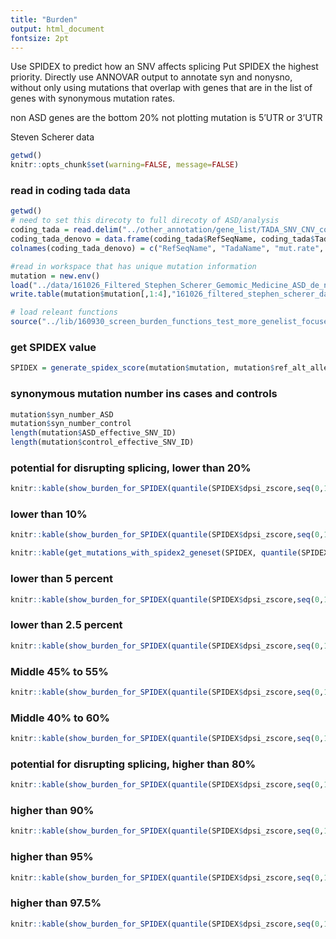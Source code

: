```yaml
---
title: "Burden"
output: html_document
fontsize: 2pt
---
```


Use SPIDEX to predict how an SNV affects splicing
Put SPIDEX the highest priority.
Directly use ANNOVAR output to annotate syn and nonysno, without only using mutations that overlap with genes that are in the list of genes with synonymous mutation rates. 

non ASD genes are the bottom 20%
not plotting mutation is 5'UTR or 3'UTR

Steven Scherer data
```r
getwd()
knitr::opts_chunk$set(warning=FALSE, message=FALSE)
```
### read in coding tada data

```r
getwd()
# need to set this direcoty to full direcoty of ASD/analysis
coding_tada = read.delim("../other_annotation/gene_list/TADA_SNV_CNV_combined_Feb7.txt", header = TRUE, sep = "\t", stringsAsFactors = FALSE)
coding_tada_denovo = data.frame(coding_tada$RefSeqName, coding_tada$TadaName, coding_tada$mut.rate, coding_tada$dn.LoF, coding_tada$dn.mis3, coding_tada$BF.SNV.dn, coding_tada$BF.combined, coding_tada$qvalue.combined)
colnames(coding_tada_denovo) = c("RefSeqName", "TadaName", "mut.rate", "dn.LoF", "dn.mis3", "BF.SNV.dn", "BF.combined", "qvalue.combined")

#read in workspace that has unique mutation information
mutation = new.env()
load("../data/161026_Filtered_Stephen_Scherer_Gemomic_Medicine_ASD_de_novo_SNVs_germline_with_NC_control_data_matrixtransformed_for_old_code.Rdata", envir = mutation)
write.table(mutation$mutation[,1:4],"161026_filtered_stephen_scherer_data.bed",col.names = FALSE, row.names = FALSE, sep = "\t", quote = FALSE)

# load releant functions
source("../lib/160930_screen_burden_functions_test_more_genelist_focused.R")

```


### get SPIDEX value ###
```r
SPIDEX = generate_spidex_score(mutation$mutation, mutation$ref_alt_allele)
```

### synonymous mutation number ins cases and controls
```r
mutation$syn_number_ASD
mutation$syn_number_control
length(mutation$ASD_effective_SNV_ID)
length(mutation$control_effective_SNV_ID)

```
### potential for disrupting splicing, lower than 20%
```r
knitr::kable(show_burden_for_SPIDEX(quantile(SPIDEX$dpsi_zscore,seq(0,1,0.1),na.rm = TRUE)[1],quantile(SPIDEX$dpsi_zscore,seq(0,1,0.1),na.rm = TRUE)[3],syn_ASD = mutation$syn_number_ASD, syn_control = mutation$syn_number_control))
```

### lower than 10%
```r
knitr::kable(show_burden_for_SPIDEX(quantile(SPIDEX$dpsi_zscore,seq(0,1,0.1),na.rm = TRUE)[1],quantile(SPIDEX$dpsi_zscore,seq(0,1,0.1),na.rm = TRUE)[2],syn_ASD = mutation$syn_number_ASD, syn_control = mutation$syn_number_control))
```

```r
knitr::kable(get_mutations_with_spidex2_geneset(SPIDEX, quantile(SPIDEX$dpsi_zscore,seq(0,1,0.1),na.rm = TRUE)[1],quantile(SPIDEX$dpsi_zscore,seq(0,1,0.1),na.rm = TRUE)[2], stringent_ASD),syn_ASD = mutation$syn_number_ASD, syn_control = mutation$syn_number_control)
```

### lower than 5 percent
```r
knitr::kable(show_burden_for_SPIDEX(quantile(SPIDEX$dpsi_zscore,seq(0,1,0.05),na.rm = TRUE)[1],quantile(SPIDEX$dpsi_zscore,seq(0,1,0.05),na.rm = TRUE)[2], syn_ASD = mutation$syn_number_ASD, syn_control = mutation$syn_number_control))
```

### lower than 2.5 percent
```r
knitr::kable(show_burden_for_SPIDEX(quantile(SPIDEX$dpsi_zscore,seq(0,1,0.025),na.rm = TRUE)[1],quantile(SPIDEX$dpsi_zscore,seq(0,1,0.025),na.rm = TRUE)[2], syn_ASD = mutation$syn_number_ASD, syn_control = mutation$syn_number_control))
```


### Middle 45% to 55%
```r
knitr::kable(show_burden_for_SPIDEX(quantile(SPIDEX$dpsi_zscore,seq(0,1,0.025),na.rm = TRUE)[19],quantile(SPIDEX$dpsi_zscore,seq(0,1,0.025),na.rm = TRUE)[23], syn_ASD = mutation$syn_number_ASD, syn_control = mutation$syn_number_control))
```

### Middle 40% to 60%
```r
knitr::kable(show_burden_for_SPIDEX(quantile(SPIDEX$dpsi_zscore,seq(0,1,0.025),na.rm = TRUE)[17],quantile(SPIDEX$dpsi_zscore,seq(0,1,0.025),na.rm = TRUE)[25], syn_ASD = mutation$syn_number_ASD, syn_control = mutation$syn_number_control))
```


### potential for disrupting splicing, higher than 80% 
```r
knitr::kable(show_burden_for_SPIDEX(quantile(SPIDEX$dpsi_zscore,seq(0,1,0.1),na.rm = TRUE)[9],quantile(SPIDEX$dpsi_zscore,seq(0,1,0.1),na.rm = TRUE)[11], syn_ASD = mutation$syn_number_ASD, syn_control = mutation$syn_number_control))
```

### higher than 90%
```r
knitr::kable(show_burden_for_SPIDEX(quantile(SPIDEX$dpsi_zscore,seq(0,1,0.1),na.rm = TRUE)[10],quantile(SPIDEX$dpsi_zscore,seq(0,1,0.1),na.rm = TRUE)[11], syn_ASD = mutation$syn_number_ASD, syn_control = mutation$syn_number_control))
```

### higher than 95%
```r
knitr::kable(show_burden_for_SPIDEX(quantile(SPIDEX$dpsi_zscore,seq(0,1,0.05),na.rm = TRUE)[20],quantile(SPIDEX$dpsi_zscore,seq(0,1,0.05),na.rm = TRUE)[21], syn_ASD = mutation$syn_number_ASD, syn_control = mutation$syn_number_control))
```

### higher than 97.5%
```r
knitr::kable(show_burden_for_SPIDEX(quantile(SPIDEX$dpsi_zscore,seq(0,1,0.025),na.rm = TRUE)[40],quantile(SPIDEX$dpsi_zscore,seq(0,1,0.025),na.rm = TRUE)[41], syn_ASD = mutation$syn_number_ASD, syn_control = mutation$syn_number_control))
```


